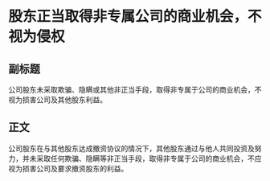 # 股东正当取得非专属公司的商业机会，不视为侵权
## 副标题
公司股东未采取欺骗、隐瞒或其他非正当手段，取得非专属于公司的商业机会，不视为损害公司及其他股东利益。
## 正文
公司股东在与其他股东达成撤资协议的情况下，其他股东通过与他人共同投资及努力，并未采取任何欺骗、隐瞒等非正当手段，取得非专属于公司的商业机会，不应视为损害公司及要求撤资股东的利益。
